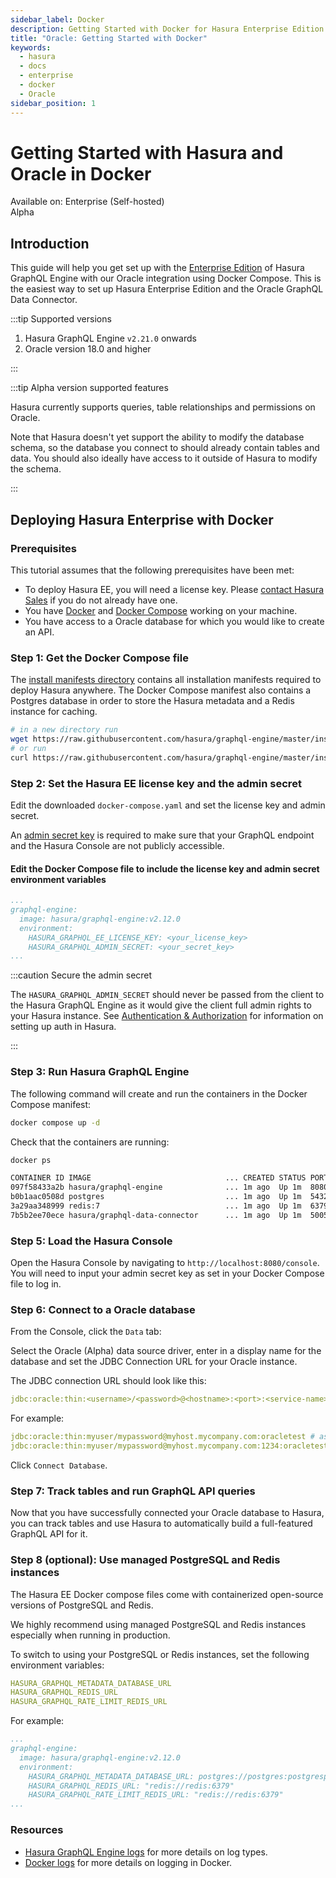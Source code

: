 ```yaml
---
sidebar_label: Docker
description: Getting Started with Docker for Hasura Enterprise Edition
title: "Oracle: Getting Started with Docker"
keywords:
  - hasura
  - docs
  - enterprise
  - docker
  - Oracle
sidebar_position: 1
---
```



# Getting Started with Hasura and Oracle in Docker

<div className="badge-container">
  <div className="badge badge--primary heading-badge">Available on: Enterprise (Self-hosted)</div>
  <div className="badge badge-gray heading-badge">Alpha</div>
</div>

## Introduction

This guide will help you get set up with the [Enterprise Edition](/enterprise/overview.mdx) of Hasura GraphQL Engine
with our Oracle integration using Docker Compose. This is the easiest way to set up Hasura Enterprise Edition and the
Oracle GraphQL Data Connector.

:::tip Supported versions

1.  Hasura GraphQL Engine `v2.21.0` onwards
2.  Oracle version 18.0 and higher

:::

:::tip Alpha version supported features

Hasura currently supports queries, table relationships and permissions on Oracle.

Note that Hasura doesn't yet support the ability to modify the database schema, so the database you
connect to should already contain tables and data. You should also ideally have access to it outside of Hasura to
modify the schema.

:::

## Deploying Hasura Enterprise with Docker

### Prerequisites

This tutorial assumes that the following prerequisites have been met:

- To deploy Hasura EE, you will need a license key. Please [contact Hasura Sales](mailto:sales@hasura.io) if you do not
  already have one.
- You have [Docker](https://docs.docker.com/install/) and [Docker Compose](https://docs.docker.com/compose/install/)
  working on your machine.
- You have access to a Oracle database for which you would like to create an API.


### Step 1: Get the Docker Compose file

The [install manifests directory](https://github.com/hasura/graphql-engine/tree/master/install-manifests) contains all
installation manifests required to deploy Hasura anywhere. The Docker Compose manifest also contains a Postgres
database in order to store the Hasura metadata and a Redis instance for caching.

```bash
# in a new directory run
wget https://raw.githubusercontent.com/hasura/graphql-engine/master/install-manifests/enterprise/oracle/docker-compose.yaml
# or run
curl https://raw.githubusercontent.com/hasura/graphql-engine/master/install-manifests/enterprise/oracle/docker-compose.yaml
```

### Step 2: Set the Hasura EE license key and the admin secret

Edit the downloaded `docker-compose.yaml` and set the license key and admin secret.

An [admin secret key](/deployment/securing-graphql-endpoint.mdx) is required to make sure that your GraphQL endpoint
and the Hasura Console are not publicly accessible.

#### Edit the Docker Compose file to include the license key and admin secret environment variables

```yaml {5-6}
...
graphql-engine:
  image: hasura/graphql-engine:v2.12.0
  environment:
    HASURA_GRAPHQL_EE_LICENSE_KEY: <your_license_key>
    HASURA_GRAPHQL_ADMIN_SECRET: <your_secret_key>
...
```

:::caution Secure the admin secret

The `HASURA_GRAPHQL_ADMIN_SECRET` should never be passed from the client to the Hasura GraphQL Engine as it would give
the client full admin rights to your Hasura instance. See [Authentication & Authorization](/auth/overview.mdx) for
information on setting up auth in Hasura.

:::

### Step 3: Run Hasura GraphQL Engine

The following command will create and run the containers in the Docker Compose manifest:

```bash
docker compose up -d
```

Check that the containers are running:

```bash
docker ps

CONTAINER ID IMAGE                              ... CREATED STATUS PORTS          ...
097f58433a2b hasura/graphql-engine              ... 1m ago  Up 1m  8080->8080/tcp ...
b0b1aac0508d postgres                           ... 1m ago  Up 1m  5432/tcp ...
3a29aa348999 redis:7                            ... 1m ago  Up 1m  6379/tcp ...
7b5b2ee70ece hasura/graphql-data-connector      ... 1m ago  Up 1m  5005/tcp ..
```

### Step 5: Load the Hasura Console

Open the Hasura Console by navigating to `http://localhost:8080/console`. You will need to input your admin secret
key as set in your Docker Compose file to log in.

### Step 6: Connect to a Oracle database

From the Console, click the `Data` tab:

<Thumbnail src="/img/getting-started/connect-db-console.png" alt="Connect database" width="1000px" />

Select the Oracle (Alpha) data source driver, enter in a display name for the database and set the JDBC Connection
URL for your Oracle instance.

The JDBC connection URL should look like this:

```yaml {4-6}
jdbc:oracle:thin:<username>/<password>@<hostname>:<port>:<service-name>
```

For example:
```yaml {4-6}
jdbc:oracle:thin:myuser/mypassword@myhost.mycompany.com:oracletest # assuming the default port 1521
jdbc:oracle:thin:myuser/mypassword@myhost.mycompany.com:1234:oracletest # assuming Oracle is running on port 1234
```


Click `Connect Database`.

### Step 7: Track tables and run GraphQL API queries

Now that you have successfully connected your Oracle database to Hasura, you can track tables and use Hasura to
automatically build a full-featured GraphQL API for it.

### Step 8 (optional): Use managed PostgreSQL and Redis instances

The Hasura EE Docker compose files come with containerized open-source versions of PostgreSQL and Redis.

We highly recommend using managed PostgreSQL and Redis instances especially when running in production.

To switch to using your PostgreSQL or Redis instances, set the following environment variables:

```yaml {4-6}
HASURA_GRAPHQL_METADATA_DATABASE_URL
HASURA_GRAPHQL_REDIS_URL
HASURA_GRAPHQL_RATE_LIMIT_REDIS_URL
```
For example:

```yaml {5-7}
...
graphql-engine:
  image: hasura/graphql-engine:v2.12.0
  environment:
    HASURA_GRAPHQL_METADATA_DATABASE_URL: postgres://postgres:postgrespassword@postgres:5432/postgres
    HASURA_GRAPHQL_REDIS_URL: "redis://redis:6379"
    HASURA_GRAPHQL_RATE_LIMIT_REDIS_URL: "redis://redis:6379"
...
```

### Resources

- [Hasura GraphQL Engine logs](/deployment/logging.mdx) for more details on log types.
- [Docker logs](https://docs.docker.com/config/containers/logging) for more details on logging in Docker.